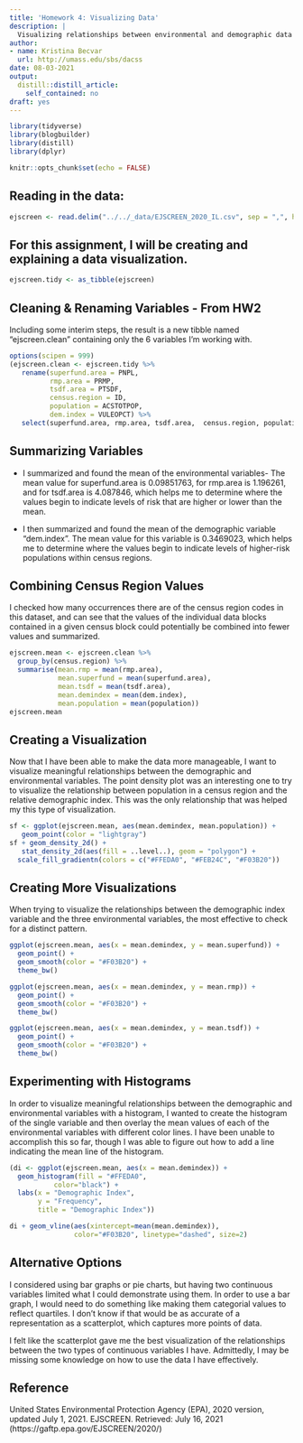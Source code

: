 ```yaml
---
title: 'Homework 4: Visualizing Data'
description: |
  Visualizing relationships between environmental and demographic data
author:
- name: Kristina Becvar
  url: http://umass.edu/sbs/dacss
date: 08-03-2021
output:
  distill::distill_article:
    self_contained: no
draft: yes
---
```


```r

library(tidyverse)
library(blogbuilder)
library(distill)
library(dplyr)

knitr::opts_chunk$set(echo = FALSE)
```

## **Reading in the data:**

```r
ejscreen <- read.delim("../../_data/EJSCREEN_2020_IL.csv", sep = ",", header  = TRUE)
```

## **For this assignment, I will be creating and explaining a data visualization.**

```r
ejscreen.tidy <- as_tibble(ejscreen)
```

## **Cleaning & Renaming Variables - From HW2**

Including some interim steps, the result is a new tibble named "ejscreen.clean" containing only the 6 variables I'm working with.

```r
options(scipen = 999)
(ejscreen.clean <- ejscreen.tidy %>% 
   rename(superfund.area = PNPL,
          rmp.area = PRMP,
          tsdf.area = PTSDF,
          census.region = ID,
          population = ACSTOTPOP, 
          dem.index = VULEOPCT) %>% 
   select(superfund.area, rmp.area, tsdf.area,  census.region, population, dem.index))
```

## **Summarizing Variables**

+ I summarized and found the mean of the environmental variables- The mean value for superfund.area is 0.09851763, for rmp.area is 1.196261, and for tsdf.area is 4.087846, which helps me to determine where the values begin to indicate levels of risk that are higher or lower than the mean.

+ I then summarized and found the mean of the demographic variable "dem.index". The mean value for this variable is 0.3469023, which helps me to determine where the values begin to indicate levels of higher-risk populations within census regions. 

## **Combining Census Region Values**

I checked how many occurrences there are of the census region codes in this dataset, and can see that the values of the individual data blocks contained in a given census block could potentially be combined into fewer values and summarized.

```r
ejscreen.mean <- ejscreen.clean %>%
  group_by(census.region) %>%
  summarise(mean.rmp = mean(rmp.area), 
            mean.superfund = mean(superfund.area),
            mean.tsdf = mean(tsdf.area),
            mean.demindex = mean(dem.index),
            mean.population = mean(population))
ejscreen.mean
```

## **Creating a Visualization**

Now that I have been able to make the data more manageable, I want to visualize meaningful relationships between the demographic and environmental variables. The point density plot was an interesting one to try to visualize the relationship between population in a census region and the relative demographic index. This was the only relationship that was helped my this type of visualization.

```r
sf <- ggplot(ejscreen.mean, aes(mean.demindex, mean.population)) +
   geom_point(color = "lightgray")
sf + geom_density_2d() +
   stat_density_2d(aes(fill = ..level..), geom = "polygon") +
  scale_fill_gradientn(colors = c("#FFEDA0", "#FEB24C", "#F03B20"))
```

## **Creating More Visualizations**

When trying to visualize the relationships between the demographic index variable and the three environmental variables, the most effective to check for a distinct pattern.

```r
ggplot(ejscreen.mean, aes(x = mean.demindex, y = mean.superfund)) + 
  geom_point() +
  geom_smooth(color = "#F03B20") +
  theme_bw()
```

```r
ggplot(ejscreen.mean, aes(x = mean.demindex, y = mean.rmp)) + 
  geom_point() +
  geom_smooth(color = "#F03B20") +
  theme_bw()
```

```r
ggplot(ejscreen.mean, aes(x = mean.demindex, y = mean.tsdf)) + 
  geom_point() +
  geom_smooth(color = "#F03B20") +                 
  theme_bw()
```

## **Experimenting with Histograms**

In order to visualize meaningful relationships between the demographic and environmental variables with a histogram, I wanted to create the histogram of the single variable and then overlay the mean values of each of the environmental variables with different color lines. I have been unable to accomplish this so far, though I was able to figure out how to add a line indicating the mean line of the histogram.

```r
(di <- ggplot(ejscreen.mean, aes(x = mean.demindex)) + 
  geom_histogram(fill = "#FFEDA0", 
           color="black") +
  labs(x = "Demographic Index", 
       y = "Frequency", 
       title = "Demographic Index"))
```

```r
di + geom_vline(aes(xintercept=mean(mean.demindex)),
                color="#F03B20", linetype="dashed", size=2)
```

## **Alternative Options**

I considered using bar graphs or pie charts, but having two continuous variables limited what I could demonstrate using them. In order to use a bar graph, I would need to do something like making them categorial values to reflect quartiles. I don't know if that would be as accurate of a representation as a scatterplot, which captures more points of data. 

I felt like the scatterplot gave me the best visualization of the relationships between the two types of continuous variables I have. Admittedly, I may be missing some knowledge on how to use the data I have effectively.

## **Reference**

United States Environmental Protection Agency (EPA), 2020 version, updated July 1, 2021. EJSCREEN. Retrieved: July 16, 2021 (https://gaftp.epa.gov/EJSCREEN/2020/)


